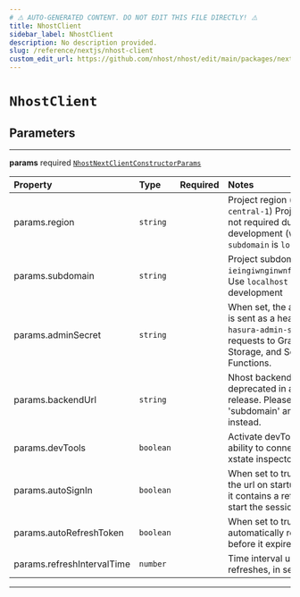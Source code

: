 ```yaml
---
# ⚠️ AUTO-GENERATED CONTENT. DO NOT EDIT THIS FILE DIRECTLY! ⚠️
title: NhostClient
sidebar_label: NhostClient
description: No description provided.
slug: /reference/nextjs/nhost-client
custom_edit_url: https://github.com/nhost/nhost/edit/main/packages/nextjs/src/index.ts#L30
---
```


# `NhostClient`

## Parameters

---

**<span className="parameter-name">params</span>** <span className="optional-status">required</span> [`NhostNextClientConstructorParams`](/reference/docgen/nextjs/types/nhost-next-client-constructor-params)

| Property                                                                                               | Type      | Required | Notes                                                                                                                                    |
| :----------------------------------------------------------------------------------------------------- | :-------- | :------: | :--------------------------------------------------------------------------------------------------------------------------------------- |
| <span className="parameter-name"><span className="light-grey">params.</span>region</span>              | `string`  |          | Project region (e.g. `eu-central-1`) Project region is not required during local development (when `subdomain` is `localhost`)           |
| <span className="parameter-name"><span className="light-grey">params.</span>subdomain</span>           | `string`  |          | Project subdomain (e.g. `ieingiwnginwnfnegqwvdqwdwq`) Use `localhost` during local development                                           |
| <span className="parameter-name"><span className="light-grey">params.</span>adminSecret</span>         | `string`  |          | When set, the admin secret is sent as a header, `x-hasura-admin-secret`, for all requests to GraphQL, Storage, and Serverless Functions. |
| <span className="parameter-name"><span className="light-grey">params.</span>backendUrl</span>          | `string`  |          | Nhost backend URL Will be deprecated in a future release. Please look at 'subdomain' and 'region' instead.                               |
| <span className="parameter-name"><span className="light-grey">params.</span>devTools</span>            | `boolean` |          | Activate devTools e.g. the ability to connect to the xstate inspector                                                                    |
| <span className="parameter-name"><span className="light-grey">params.</span>autoSignIn</span>          | `boolean` |          | When set to true, will parse the url on startup to check if it contains a refresh token to start the session with                        |
| <span className="parameter-name"><span className="light-grey">params.</span>autoRefreshToken</span>    | `boolean` |          | When set to true, will automatically refresh token before it expires                                                                     |
| <span className="parameter-name"><span className="light-grey">params.</span>refreshIntervalTime</span> | `number`  |          | Time interval until token refreshes, in seconds                                                                                          |

---
